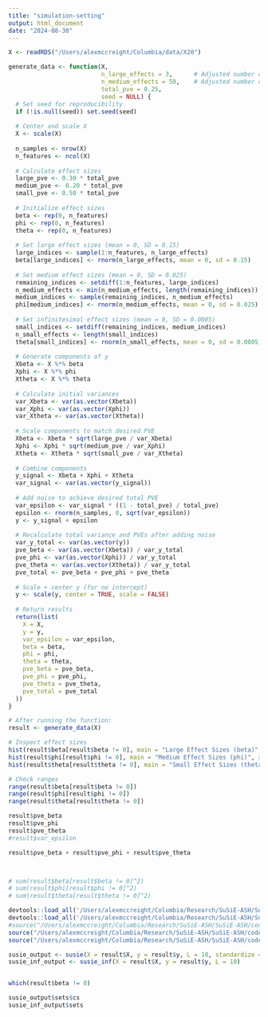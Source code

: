 ```yaml
---
title: "simulation-setting"
output: html_document
date: "2024-08-30"
---
```


```r
X <- readRDS("/Users/alexmccreight/Columbia/data/X20")

generate_data <- function(X,
                          n_large_effects = 3,      # Adjusted number of large effects
                          n_medium_effects = 50,    # Adjusted number of medium effects
                          total_pve = 0.25,
                          seed = NULL) {
  # Set seed for reproducibility
  if (!is.null(seed)) set.seed(seed)
  
  # Center and scale X
  X <- scale(X)
  
  n_samples <- nrow(X)
  n_features <- ncol(X)
  
  # Calculate effect sizes
  large_pve <- 0.30 * total_pve 
  medium_pve <- 0.20 * total_pve 
  small_pve <- 0.50 * total_pve 
  
  # Initialize effect sizes
  beta <- rep(0, n_features)
  phi <- rep(0, n_features)
  theta <- rep(0, n_features)
  
  # Set large effect sizes (mean = 0, SD = 0.15)
  large_indices <- sample(1:n_features, n_large_effects)
  beta[large_indices] <- rnorm(n_large_effects, mean = 0, sd = 0.15)
  
  # Set medium effect sizes (mean = 0, SD = 0.025)
  remaining_indices <- setdiff(1:n_features, large_indices)
  n_medium_effects <- min(n_medium_effects, length(remaining_indices))
  medium_indices <- sample(remaining_indices, n_medium_effects)
  phi[medium_indices] <- rnorm(n_medium_effects, mean = 0, sd = 0.025)
  
  # Set infinitesimal effect sizes (mean = 0, SD = 0.0005)
  small_indices <- setdiff(remaining_indices, medium_indices)
  n_small_effects <- length(small_indices)
  theta[small_indices] <- rnorm(n_small_effects, mean = 0, sd = 0.0005)
  
  # Generate components of y
  Xbeta <- X %*% beta
  Xphi <- X %*% phi
  Xtheta <- X %*% theta
  
  # Calculate initial variances
  var_Xbeta <- var(as.vector(Xbeta))
  var_Xphi <- var(as.vector(Xphi))
  var_Xtheta <- var(as.vector(Xtheta))
  
  # Scale components to match desired PVE
  Xbeta <- Xbeta * sqrt(large_pve / var_Xbeta)
  Xphi <- Xphi * sqrt(medium_pve / var_Xphi)
  Xtheta <- Xtheta * sqrt(small_pve / var_Xtheta)
  
  # Combine components
  y_signal <- Xbeta + Xphi + Xtheta
  var_signal <- var(as.vector(y_signal))
  
  # Add noise to achieve desired total PVE
  var_epsilon <- var_signal * ((1 - total_pve) / total_pve)
  epsilon <- rnorm(n_samples, 0, sqrt(var_epsilon))
  y <- y_signal + epsilon
  
  # Recalculate total variance and PVEs after adding noise
  var_y_total <- var(as.vector(y))
  pve_beta <- var(as.vector(Xbeta)) / var_y_total
  pve_phi <- var(as.vector(Xphi)) / var_y_total
  pve_theta <- var(as.vector(Xtheta)) / var_y_total
  pve_total <- pve_beta + pve_phi + pve_theta
  
  # Scale + center y (for no intercept)
  y <- scale(y, center = TRUE, scale = FALSE)
  
  # Return results
  return(list(
    X = X,
    y = y,
    var_epsilon = var_epsilon,
    beta = beta,
    phi = phi,
    theta = theta,
    pve_beta = pve_beta,
    pve_phi = pve_phi,
    pve_theta = pve_theta,
    pve_total = pve_total
  ))
}

# After running the function:
result <- generate_data(X)

# Inspect effect sizes
hist(result$beta[result$beta != 0], main = "Large Effect Sizes (beta)", xlab = "Effect Size")
hist(result$phi[result$phi != 0], main = "Medium Effect Sizes (phi)", xlab = "Effect Size")
hist(result$theta[result$theta != 0], main = "Small Effect Sizes (theta)", xlab = "Effect Size")

# Check ranges
range(result$beta[result$beta != 0])
range(result$phi[result$phi != 0])
range(result$theta[result$theta != 0])

result$pve_beta
result$pve_phi
result$pve_theta
#result$var_epsilon

result$pve_beta + result$pve_phi + result$pve_theta



# sum(result$beta[result$beta != 0]^2)
# sum(result$phi[result$phi != 0]^2)
# sum(result$theta[result$theta != 0]^2)

```

```r
devtools::load_all('/Users/alexmccreight/Columbia/Research/SuSiE-ASH/SuSiE-ASH/submodules/mr.ash.alpha')
devtools::load_all('/Users/alexmccreight/Columbia/Research/SuSiE-ASH/SuSiE-ASH/submodules/susieR')
#source("/Users/alexmccreight/Columbia/Research/SuSiE-ASH/SuSiE-ASH/code/susie_versions/susie-ash-v2.R")
source("/Users/alexmccreight/Columbia/Research/SuSiE-ASH/SuSiE-ASH/code/susie_versions/susie-ash.R")
source("/Users/alexmccreight/Columbia/Research/SuSiE-ASH/SuSiE-ASH/code/susie_versions/susie_inf.R")

susie_output <- susie(X = result$X, y = result$y, L = 10, standardize = F, intercept = F)
susie_inf_output <- susie_inf(X = result$X, y = result$y, L = 10)


which(result$beta != 0)

susie_output$sets$cs
susie_inf_output$sets
```

